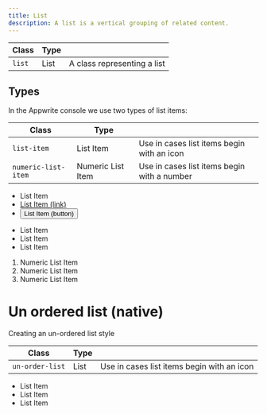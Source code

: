 ```yaml
---
title: List
description: A list is a vertical grouping of related content.
---
```


| Class  | Type |                             |
| ------ | ---- | --------------------------- |
| `list` | List | A class representing a list |

## Types

In the Appwrite console we use two types of list items:

| Class               | Type              |                                             |
| ------------------- | ----------------- | ------------------------------------------- |
| `list-item`         | List Item         | Use in cases list items begin with an icon  |
| `numeric-list-item` | Numeric List Item | Use in cases list items begin with a number |

<Preview vertical>
  <ul class="list">
    <li class="list-item">
      <span class="icon-arrow-circle-right" aria-hidden="true"></span>
      <span class="text">List Item</span>
    </li>
    <li class="list-item">
      <span class="icon-arrow-circle-right" aria-hidden="true"></span>
      <a href="#" class="link">
        <span class="text">List Item (link)</span>
      </a>
    </li>
    <li class="list-item">
      <span class="icon-arrow-circle-right" aria-hidden="true"></span>
      <button class="link">
        <span class="text">List Item (button)</span>
      </button>
    </li>
  </ul>
</Preview>

<Preview vertical>
  <ul class="list">
    <li class="list-item">
      <span class="icon-check" aria-hidden="true"></span>
      <span class="text">List Item</span>
    </li>
    <li class="list-item">
      <span class="icon-check" aria-hidden="true"></span>
      <span class="text">List Item</span>
    </li>
    <li class="list-item">
      <span class="icon-check" aria-hidden="true"></span>
      <span class="text">List Item</span>
    </li>
  </ul>
</Preview>

<Preview vertical >
<ol class="numeric-list">
  <li class="numeric-list-item">
    <span class="text">
      Numeric List Item
    </span>
  </li>
  <li class="numeric-list-item">
    <span class="text">
      Numeric List Item
    </span>
  </li>
  <li class="numeric-list-item">
    <span class="text">Numeric List Item</span>
  </li>
</ol>

</Preview>

# Un ordered list (native)

Creating an un-ordered list style

| Class               | Type              |                                             |
| ------------------- | ----------------- | ------------------------------------------- |
| `un-order-list`     | List              | Use in cases list items begin with an icon  |

<Preview vertical >
    <ul class="un-order-list">
        <li>
            <span class="text">
               List Item
            </span>
        </li>
        <li>
            <span class="text">
               List Item
            </span>
        </li>
        <li>
            <span class="text">
               List Item
            </span>
        </li>
    </ul>

</Preview>
